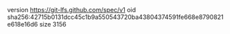 version https://git-lfs.github.com/spec/v1
oid sha256:42715b0131dcc45c1b9a550543720ba43804374591fe668e8790821e618e16d6
size 3156
